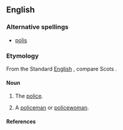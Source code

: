 ==English==

===Alternative spellings===
*[[polis]]

===Etymology===
From the Standard [[English]] {{term|police}}, compare Scots {{term|polis|lang=sco}}.

====Noun====
{{rfc-level|Noun at L4+ not in L3 POS section}}
{{en-noun|es|-}}

# {{context|uncountable|Geordie}} The [[police]].
# {{context|countable|Geordie}} A [[policeman]] or [[policewoman]].

====References====
{{R:Northeast Dialect 2005}}